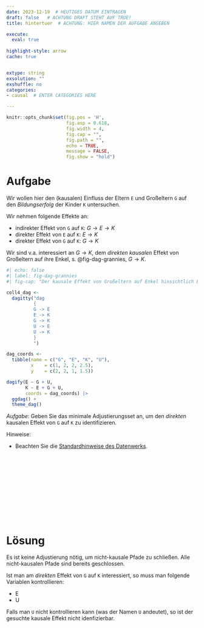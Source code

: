 ```yaml
---
date: 2023-12-19  # HEUTIGES DATUM EINTRAGEN
draft: false   # ACHTUNG DRAFT STEHT AUF TRUE!
title: hintertuer  # ACHTUNG: HIER NAMEN DER AUFGABE ANGEBEN

execute: 
  eval: true 
  
highlight-style: arrow 
cache: true


extype: string
exsolution: ""
exshuffle: no
categories:
- causal  # ENTER CATEGORIES HERE

---
```









```r
knitr::opts_chunk$set(fig.pos = 'H',
                      fig.asp = 0.618,
                      fig.width = 4,
                      fig.cap = "", 
                      fig.path = "",
                      echo = TRUE, 
                      message = FALSE,
                      fig.show = "hold")
```







# Aufgabe



Wir wollen hier den (kausalen) Einfluss der Eltern `E` und Großeltern `G` auf den *Bildungserfolg* der Kinder `K` untersuchen.

Wir nehmen folgende Effekte an:

- indirekter Effekt von `G` auf `K`: $G \rightarrow E \rightarrow K$
- direkter Effekt von `E` auf `K`: $E \rightarrow K$
- direkter Effekt von `G` auf `K`: $G \rightarrow K$


Wir sind v.a. interessiert an $G \rightarrow K$, dem *direkten kausalen* Effekt von Großeltern auf ihre Enkel, s. @fig-dag-grannies, $G \rightarrow K$.



```r
#| echo: false
#| label: fig-dag-grannies
#| fig-cap: "Der kausale Effekt von Großeltern auf Enkel hinsichtlich Bildung."

coll4_dag <-
  dagitty("dag
          {
          G -> E
          E -> K
          G -> K
          U -> E
          U -> K
          }
          ")

dag_coords <-
  tibble(name = c("G", "E", "K", "U"),
         x    = c(1, 2, 2, 2.5),
         y    = c(2, 2, 1, 1.5))

dagify(E ~ G + U,
       K ~ E + G + U,
       coords = dag_coords) |> 
  ggdag() +
  theme_dag()
```


*Aufgabe*: Geben Sie das minimale Adjustierungsset an, um den *direkten* kausalen Effekt von `G` auf `K` zu identifizieren.

Hinweise:

- Beachten Sie die [Standardhinweise des Datenwerks](https://datenwerk.netlify.app/hinweise).


</br>
</br>
</br>
</br>
</br>
</br>
</br>
</br>
</br>
</br>

# Lösung




Es ist keine Adjustierung nötig, um nicht-kausale Pfade zu schließen.
Alle nicht-kausalen Pfade sind bereits geschlossen.

Ist man am *direkten* Effekt von `G` auf `K` interessiert, so muss man folgende Variablen kontrollieren:

- E
- U



Falls man `U` nicht kontrollieren kann (was der Namen `U` andeutet), so ist der gesuchte kausale Effekt nicht idenfizierbar.


